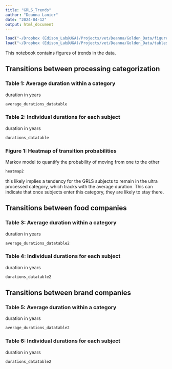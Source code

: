 ```yaml
---
title: "GRLS_Trends"
author: "Deanna Lanier"
date: "2024-04-12"
output: html_document
---
```


```r
load("~/Dropbox (Edison_Lab@UGA)/Projects/vet/Deanna/Golden_Data/figures_trends.RData")
load("~/Dropbox (Edison_Lab@UGA)/Projects/vet/Deanna/Golden_Data/tables_trends.RData")

```

This notebook contains figures of trends in the data.

## Transitions between processing categorization

### Table 1: Average duration within a category
duration in years 
```r
average_durations_datatable
```

### Table 2: Individual durations for each subject
duration in years 
```r
durations_datatable
```

### Figure 1: Heatmap of transition probabilities

Markov model to quantify the probability of moving from one to the other
```r
heatmap2
```


this likely implies a  tendency for the GRLS subjects to remain in the ultra processed category, which tracks with the average duration. This can indicate that once subjects enter this category, they are likely to stay there. 

## Transitions between food companies 


### Table 3: Average duration within a category
duration in years 
```r
average_durations_datatable2
```

### Table 4: Individual durations for each subject
duration in years 
```r
durations_datatable2
```

## Transitions between brand companies

### Table 5: Average duration within a category
duration in years 
```r
average_durations_datatable2
```

### Table 6: Individual durations for each subject
duration in years 
```r
durations_datatable2
```